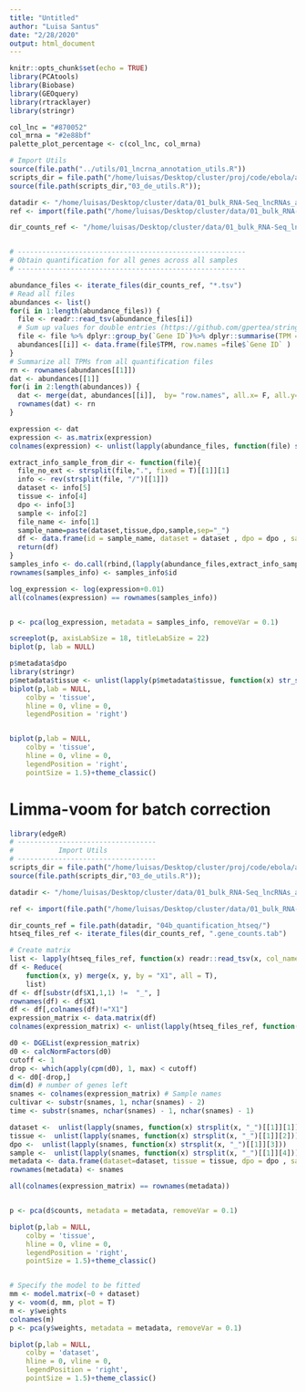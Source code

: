 ```yaml
---
title: "Untitled"
author: "Luisa Santus"
date: "2/28/2020"
output: html_document
---
```


```r
knitr::opts_chunk$set(echo = TRUE)
library(PCAtools)
library(Biobase)
library(GEOquery)
library(rtracklayer)
library(stringr)

col_lnc = "#870052"
col_mrna = "#2e88bf"
palette_plot_percentage <- c(col_lnc, col_mrna)

# Import Utils
source(file.path("../utils/01_lncrna_annotation_utils.R"))
scripts_dir = file.path("/home/luisas/Desktop/cluster/proj/code/ebola/analysis/utils/")
source(file.path(scripts_dir,"03_de_utils.R"));

datadir <- "/home/luisas/Desktop/cluster/data/01_bulk_RNA-Seq_lncRNAs_annotation/"
ref <- import(file.path("/home/luisas/Desktop/cluster/data/01_bulk_RNA-Seq_lncRNAs_annotation/03_novel_lncRNAs_list/rheMac10_EBOV_and_novel_genenames.gtf"))

dir_counts_ref <- "/home/luisas/Desktop/cluster/data/01_bulk_RNA-Seq_lncRNAs_annotation/04_quantification/"


# --------------------------------------------------------
# Obtain quantification for all genes across all samples 
# --------------------------------------------------------

abundance_files <- iterate_files(dir_counts_ref, "*.tsv")
# Read all files
abundances <- list()
for(i in 1:length(abundance_files)) {
  file <- readr::read_tsv(abundance_files[i])
  # Sum up values for double entries (https://github.com/gpertea/stringtie/issues/192)
  file <- file %>% dplyr::group_by(`Gene ID`)%>% dplyr::summarise(TPM = sum(TPM))
  abundances[[i]] <- data.frame(file$TPM, row.names =file$`Gene ID` )
}
# Summarize all TPMs from all quantification files 
rn <- rownames(abundances[[1]])
dat <- abundances[[1]]
for(i in 2:length(abundances)) {
  dat <- merge(dat, abundances[[i]],  by= "row.names", all.x= F, all.y= F) [,-1]
  rownames(dat) <- rn
}

expression <- dat
expression <- as.matrix(expression)
colnames(expression) <- unlist(lapply(abundance_files, function(file) strsplit(rev(strsplit(file, "/")[[1]])[1],".", fixed = T)[[1]][1]))

extract_info_sample_from_dir <- function(file){
  file_no_ext <- strsplit(file,".", fixed = T)[[1]][1]
  info <- rev(strsplit(file, "/")[[1]])
  dataset <- info[5]
  tissue <- info[4]
  dpo <- info[3]
  sample <- info[2]
  file_name <- info[1]
  sample_name=paste(dataset,tissue,dpo,sample,sep="_")
  df <- data.frame(id = sample_name, dataset = dataset , dpo = dpo , sample = sample, tissue = tissue , stringsAsFactors = F)
  return(df)
}
samples_info <- do.call(rbind,(lapply(abundance_files,extract_info_sample_from_dir)))
rownames(samples_info) <- samples_info$id

log_expression <- log(expression+0.01)
all(colnames(expression) == rownames(samples_info))


p <- pca(log_expression, metadata = samples_info, removeVar = 0.1)

screeplot(p, axisLabSize = 18, titleLabSize = 22)
biplot(p, lab = NULL)

p$metadata$dpo
library(stringr)
p$metadata$tissue <- unlist(lapply(p$metadata$tissue, function(x) str_split(x, "-")[[1]][1] ))
biplot(p,lab = NULL,
    colby = 'tissue',
    hline = 0, vline = 0,
    legendPosition = 'right')


biplot(p,lab = NULL,
    colby = 'tissue',
    hline = 0, vline = 0,
    legendPosition = 'right', 
    pointSize = 1.5)+theme_classic()


```


# Limma-voom for batch correction 

```r
library(edgeR)
# ----------------------------------
#           Import Utils 
# ----------------------------------
scripts_dir = file.path("/home/luisas/Desktop/cluster/proj/code/ebola/analysis/utils/")
source(file.path(scripts_dir,"03_de_utils.R"));

datadir <- "/home/luisas/Desktop/cluster/data/01_bulk_RNA-Seq_lncRNAs_annotation/"

ref <- import(file.path("/home/luisas/Desktop/cluster/data/01_bulk_RNA-Seq_lncRNAs_annotation/03_novel_lncRNAs_list/rheMac10_EBOV_and_novel_genenames.gtf"))

dir_counts_ref = file.path(datadir, "04b_quantification_htseq/")
htseq_files_ref <- iterate_files(dir_counts_ref, ".gene_counts.tab")

# Create matrix
list <- lapply(htseq_files_ref, function(x) readr::read_tsv(x, col_names=F))
df <- Reduce(
    function(x, y) merge(x, y, by = "X1", all = T),
    list)
df <- df[substr(df$X1,1,1) !=  "_", ]
rownames(df) <- df$X1
df <- df[,colnames(df)!="X1"]
expression_matrix <- data.matrix(df)
colnames(expression_matrix) <- unlist(lapply(htseq_files_ref, function(file) strsplit(rev(strsplit(file, "/")[[1]])[1],".", fixed = T)[[1]][1]))

d0 <- DGEList(expression_matrix)
d0 <- calcNormFactors(d0)
cutoff <- 1
drop <- which(apply(cpm(d0), 1, max) < cutoff)
d <- d0[-drop,] 
dim(d) # number of genes left
snames <- colnames(expression_matrix) # Sample names
cultivar <- substr(snames, 1, nchar(snames) - 2) 
time <- substr(snames, nchar(snames) - 1, nchar(snames) - 1)

dataset <-  unlist(lapply(snames, function(x) strsplit(x, "_")[[1]][1]))
tissue <-  unlist(lapply(snames, function(x) strsplit(x, "_")[[1]][2]))
dpo <-  unlist(lapply(snames, function(x) strsplit(x, "_")[[1]][3]))
sample <-  unlist(lapply(snames, function(x) strsplit(x, "_")[[1]][4]))
metadata <- data.frame(dataset=dataset, tissue = tissue, dpo = dpo , sample= sample, stringsAsFactors = F)
rownames(metadata) <- snames

all(colnames(expression_matrix) == rownames(metadata))


p <- pca(d$counts, metadata = metadata, removeVar = 0.1)

biplot(p,lab = NULL,
    colby = 'tissue',
    hline = 0, vline = 0,
    legendPosition = 'right', 
    pointSize = 1.5)+theme_classic()


# Specify the model to be fitted 
mm <- model.matrix(~0 + dataset)
y <- voom(d, mm, plot = T)
m <- y$weights
colnames(m)
p <- pca(y$weights, metadata = metadata, removeVar = 0.1)

biplot(p,lab = NULL,
    colby = 'dataset',
    hline = 0, vline = 0,
    legendPosition = 'right', 
    pointSize = 1.5)+theme_classic()
```



